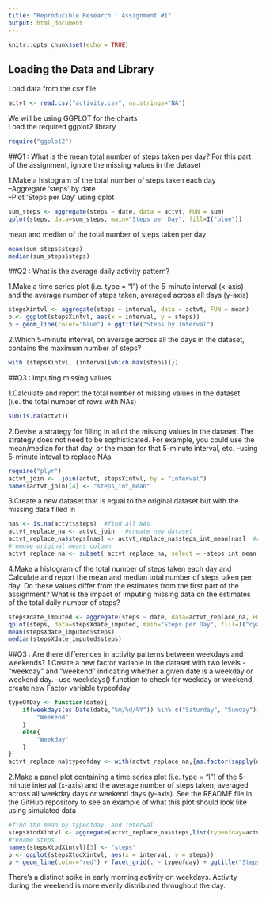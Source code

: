 ```yaml
---
title: "Reproducible Research : Assignment #1"
output: html_document
---
```


```r
knitr::opts_chunk$set(echo = TRUE)
```

## Loading the Data and Library

Load data from the csv file
```r
actvt <- read.csv("activity.csv", na.strings="NA")
```

We will be using GGPLOT for the charts  
Load the required ggplot2 library

```r
require("ggplot2")
```


##Q1 : What is the mean total number of steps taken per day?
For this part of the assignment, ignore the missing values in the dataset

1.Make a histogram of the total number of steps taken each day  
--Aggregate 'steps' by date  
--Plot 'Steps per Day' using qplot
```r
sum_steps <- aggregate(steps ~ date, data = actvt, FUN = sum)
qplot(steps, data=sum_steps, main="Steps per Day", fill=I("blue"))
```

mean and median of the total number of steps taken per day

```r
mean(sum_steps$steps)
median(sum_steps$steps)
```
  
##Q2 : What is the average daily activity pattern?
  
1.Make a time series plot (i.e. type = "l") of the 5-minute interval (x-axis) and the average number of steps taken, averaged across all days (y-axis)
```r
stepsXintvl <- aggregate(steps ~ interval, data = actvt, FUN = mean)
p <- ggplot(stepsXintvl, aes(x = interval, y = steps))
p + geom_line(color="blue") + ggtitle("Steps by Interval")
```
  
2.Which 5-minute interval, on average across all the days in the dataset, contains the maximum number of steps?
```r
with (stepsXintvl, {interval[which.max(steps)]})
```
  
##Q3 : Imputing missing values
  
1.Calculate and report the total number of missing values in the dataset (i.e. the total number of rows with NAs)  
```r
sum(is.na(actvt))
```

2.Devise a strategy for filling in all of the missing values in the dataset. The strategy does not need to be sophisticated. For example, you could use the mean/median for that day, or the mean for that 5-minute interval, etc.
--using 5-minute inteval to replace NAs
```r
require("plyr")
actvt_join <-  join(actvt, stepsXintvl, by = "interval") 
names(actvt_join)[4] <- "steps_int_mean"
```

3.Create a new dataset that is equal to the original dataset but with the missing data filled in 
```r
nas <- is.na(actvt$steps)  #find all NAs
actvt_replace_na <- actvt_join   #create new dataset
actvt_replace_na$steps[nas] <- actvt_replace_na$steps_int_mean[nas]  #replace NAs
#remove original means column
actvt_replace_na <- subset( actvt_replace_na, select = -steps_int_mean )
```

4.Make a histogram of the total number of steps taken each day and Calculate and report the mean and median total number of steps taken per day. Do these values differ from the estimates from the first part of the assignment? What is the impact of imputing missing data on the estimates of the total daily number of steps?

```r
stepsXdate_imputed <- aggregate(steps ~ date, data=actvt_replace_na, FUN=sum)
qplot(steps, data=stepsXdate_imputed, main="Steps per Day", fill=I("cyan"))
mean(stepsXdate_imputed$steps)
median(stepsXdate_imputed$steps)
```

  
##Q3 : Are there differences in activity patterns between weekdays and weekends?
1.Create a new factor variable in the dataset with two levels - "weekday" and "weekend" indicating whether a given date is a weekday or weekend day.
--use weekdays() function to check for weekday or weekend, create new Factor variable typeofday
```r
typeOfDay <- function(date){
    if(weekdays(as.Date(date,"%m/%d/%Y")) %in% c("Saturday", "Sunday")) {
        "Weekend"
    }
    else{
        "Weekday"
    }
}
actvt_replace_na$typeofday <- with(actvt_replace_na,{as.factor(sapply(date, typeOfDay))})
```


2.Make a panel plot containing a time series plot (i.e. type = "l") of the 5-minute interval (x-axis) and the average number of steps taken, averaged across all weekday days or weekend days (y-axis). See the README file in the GitHub repository to see an example of what this plot should look like using simulated data
```r
#find the mean by typeofday, and interval
stepsXtodXintvl <- aggregate(actvt_replace_na$steps,list(typeofday=actvt_replace_na$typeofday,interval=actvt_replace_na$interval),mean)
#rename steps
names(stepsXtodXintvl)[3] <- "steps"
p <- ggplot(stepsXtodXintvl, aes(x = interval, y = steps))
p + geom_line(color="red") + facet_grid(. ~ typeofday) + ggtitle("Steps by Interval - Weekday vs Weekend")
```

There's a distinct spike in early morning activity on weekdays.  Activity during the weekend is more evenly distributed throughout the day.
